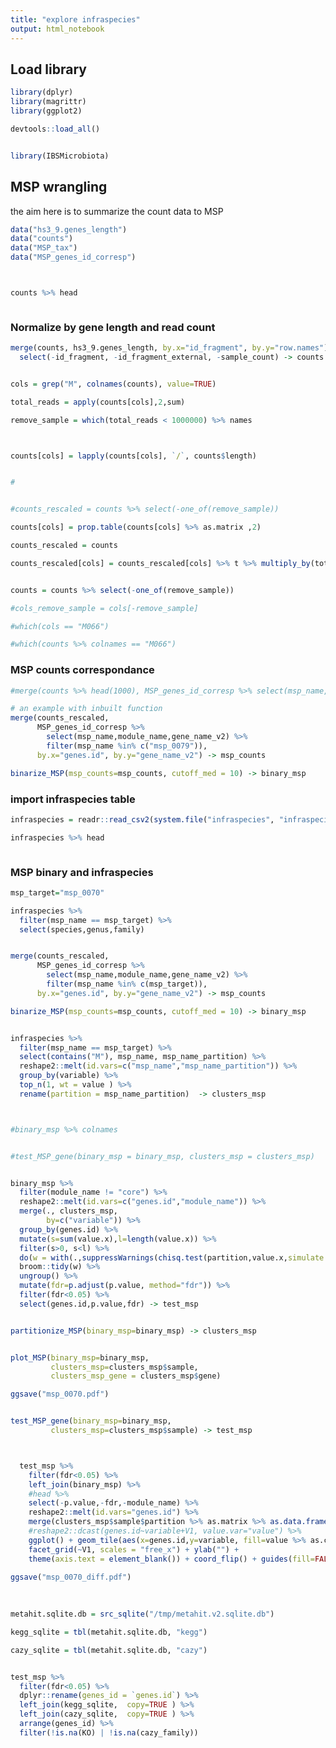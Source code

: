 ```yaml
---
title: "explore infraspecies"
output: html_notebook
---
```





## Load library

```r

library(dplyr)
library(magrittr)
library(ggplot2)

devtools::load_all()


library(IBSMicrobiota)

```

## MSP wrangling

the aim here is to summarize the count data to MSP

```r

data("hs3_9.genes_length")
data("counts")
data("MSP_tax")
data("MSP_genes_id_corresp")



counts %>% head



```


### Normalize by gene length and read count

```r

merge(counts, hs3_9.genes_length, by.x="id_fragment", by.y="row.names") %>%
  select(-id_fragment, -id_fragment_external, -sample_count) -> counts


cols = grep("M", colnames(counts), value=TRUE)

total_reads = apply(counts[cols],2,sum)

remove_sample = which(total_reads < 1000000) %>% names



counts[cols] = lapply(counts[cols], `/`, counts$length) 


#


#counts_rescaled = counts %>% select(-one_of(remove_sample))

counts[cols] = prop.table(counts[cols] %>% as.matrix ,2)

counts_rescaled = counts

counts_rescaled[cols] = counts_rescaled[cols] %>% t %>% multiply_by(total_reads %>% as.numeric ) %>% t %>% round()


counts = counts %>% select(-one_of(remove_sample))

#cols_remove_sample = cols[-remove_sample]

#which(cols == "M066")

#which(counts %>% colnames == "M066")

```


### MSP counts correspondance

```r
#merge(counts %>% head(1000), MSP_genes_id_corresp %>% select(msp_name,module_name,gene_name_v2), by.x="genes.id", by.y="gene_name_v2")

# an example with inbuilt function
merge(counts_rescaled, 
      MSP_genes_id_corresp %>% 
        select(msp_name,module_name,gene_name_v2) %>% 
        filter(msp_name %in% c("msp_0079")),
      by.x="genes.id", by.y="gene_name_v2") -> msp_counts

binarize_MSP(msp_counts=msp_counts, cutoff_med = 10) -> binary_msp

```



### import infraspecies table

```r

infraspecies = readr::read_csv2(system.file("infraspecies", "infraspecies_table_full.csv", package="IBSFood"))[,-1]

infraspecies %>% head



```



### MSP binary and infraspecies


```r

msp_target="msp_0070"

infraspecies %>%
  filter(msp_name == msp_target) %>%
  select(species,genus,family)


merge(counts_rescaled, 
      MSP_genes_id_corresp %>% 
        select(msp_name,module_name,gene_name_v2) %>% 
        filter(msp_name %in% c(msp_target)),
      by.x="genes.id", by.y="gene_name_v2") -> msp_counts

binarize_MSP(msp_counts=msp_counts, cutoff_med = 10) -> binary_msp


infraspecies %>%
  filter(msp_name == msp_target) %>%
  select(contains("M"), msp_name, msp_name_partition) %>%
  reshape2::melt(id.vars=c("msp_name","msp_name_partition")) %>%
  group_by(variable) %>%
  top_n(1, wt = value ) %>%
  rename(partition = msp_name_partition)  -> clusters_msp



#binary_msp %>% colnames


#test_MSP_gene(binary_msp = binary_msp, clusters_msp = clusters_msp)


binary_msp %>%
  filter(module_name != "core") %>%
  reshape2::melt(id.vars=c("genes.id","module_name")) %>%
  merge(., clusters_msp,
        by=c("variable")) %>%
  group_by(genes.id) %>%
  mutate(s=sum(value.x),l=length(value.x)) %>%
  filter(s>0, s<l) %>%
  do(w = with(.,suppressWarnings(chisq.test(partition,value.x,simulate.p.value = FALSE))  )) %>%
  broom::tidy(w) %>%
  ungroup() %>%
  mutate(fdr=p.adjust(p.value, method="fdr")) %>%
  filter(fdr<0.05) %>%
  select(genes.id,p.value,fdr) -> test_msp


partitionize_MSP(binary_msp=binary_msp) -> clusters_msp


plot_MSP(binary_msp=binary_msp, 
         clusters_msp=clusters_msp$sample, 
         clusters_msp_gene = clusters_msp$gene)

ggsave("msp_0070.pdf")


test_MSP_gene(binary_msp=binary_msp, 
         clusters_msp=clusters_msp$sample) -> test_msp



  test_msp %>%
    filter(fdr<0.05) %>%
    left_join(binary_msp) %>%
    #head %>%
    select(-p.value,-fdr,-module_name) %>%
    reshape2::melt(id.vars="genes.id") %>%
    merge(clusters_msp$sample$partition %>% as.matrix %>% as.data.frame() , by.y = "row.names", by.x="variable" ) %>%
    #reshape2::dcast(genes.id~variable+V1, value.var="value") %>%
    ggplot() + geom_tile(aes(x=genes.id,y=variable, fill=value %>% as.character)) + 
    facet_grid(~V1, scales = "free_x") + ylab("") +
    theme(axis.text = element_blank()) + coord_flip() + guides(fill=FALSE) + scale_fill_manual(values = c("black","yellow"))
  
ggsave("msp_0070_diff.pdf")  
  
  
```



```r

metahit.sqlite.db = src_sqlite("/tmp/metahit.v2.sqlite.db")

kegg_sqlite = tbl(metahit.sqlite.db, "kegg")

cazy_sqlite = tbl(metahit.sqlite.db, "cazy")


test_msp %>% 
  filter(fdr<0.05) %>%
  dplyr::rename(genes_id = `genes.id`) %>%
  left_join(kegg_sqlite,  copy=TRUE ) %>%
  left_join(cazy_sqlite,  copy=TRUE ) %>%
  arrange(genes_id) %>%
  filter(!is.na(KO) | !is.na(cazy_family))




```










